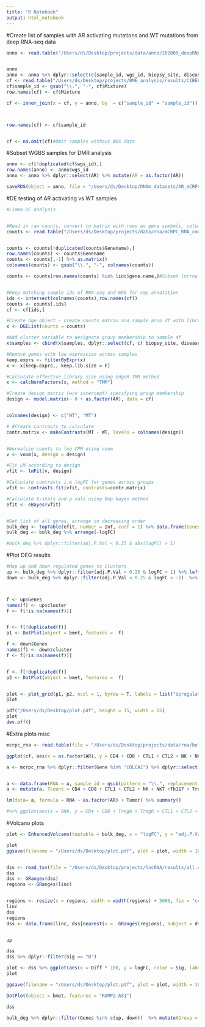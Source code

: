 ```yaml
---
title: "R Notebook"
output: html_notebook
---
```


#Create list of samples with AR activating mutations and WT mutations from deep RNA-seq data
```r
anno <- read.table("/Users/ds/Desktop/projects/data/anno/202009_deepRNAseq_sample_full.txt", header =T)


anno
anno <- anno %>% dplyr::select(c(sample_id, wgs_id, biopsy_site, disease_type_SIG_GEX, ID_patient, AR)) 
cf <- read.table("/Users/ds/Desktop/projects/BME_analysis/results/CIBERSORTx_Job33_Adjusted.txt", sep = "\t", header = T)
cf$sample_id <- gsub("\\.", "-", cf$Mixture)
row.names(cf) <- cf$Mixture

cf <- inner_join(x = cf, y = anno, by  = c("sample_id" = "sample_id"))



row.names(cf) <- cf$sample_id


cf <- na.omit(cf)#Omit samples without WGS data
```


#Subset WGBS samples for DMR analysis
```r
anno <- cf[!duplicated(cf$wgs_id),]
row.names(anno) <- anno$wgs_id
anno <- anno %>% dplyr::select(AR) %>% mutate(AR = as.factor(AR))

saveRDS(object = anno, file = "/Users/ds/Desktop/DNAm_datasets/AR_mCRPC_WGBS_anno.rds")

```


#DE testing of AR activating vs WT samples 
```r
#Limma DE analysis 


#Read in raw counts, convert to matrix with rows as gene symbols, columns as samples
counts <- read.table("/Users/ds/Desktop/projects/data/rna/mCRPC_RNA_counts_genename.txt", header = T)


counts <- counts[!duplicated(counts$Genename),]
row.names(counts) <- counts$Genename
counts <- counts[,-1] %>% as.matrix()
colnames(counts) <- gsub("\\.", "-", colnames(counts))  

counts <- counts[row.names(counts) %in% linc$gene.name,]#Subset lncrna in hg38 


#Keep matching sample ids of RNA-seq and WGS for cmp annotation
ids <- intersect(colnames(counts),row.names(cf))
counts <- counts[,ids]
cf <- cf[ids,]


```

```r


#Create dge object - create counts matrix and sample anno df with library sizes
x <- DGEList(counts = counts)

#Add cluster variable to designate group membership to sample df
x$samples <- cbind(x$samples, dplyr::select(cf, c( biopsy_site, disease_type_SIG_GEX, AR )))

#Remove genes with low expression across samples
keep.exprs <- filterByExpr(x)
x <- x[keep.exprs,, keep.lib.size = F]

#Calculate effective library size using EdgeR TMM method
x <- calcNormFactors(x, method = "TMM")

```

```r
#Create design matrix (w/o intercept) specifying group membership
design <- model.matrix(~ 0 + as.factor(AR), data = cf) 


colnames(design) <- c("WT", "MT") 

# #Create contrasts to calculate
contr.matrix <- makeContrasts(MT - WT, levels = colnames(design))


#Normalize counts to log CPM using voom
v <- voom(x, design = design)

#Fit LM according to design
vfit <- lmFit(v, design)

#Calculate contrasts i.e logFC for genes across groups
vfit <- contrasts.fit(vfit, contrasts=contr.matrix)

#Calculate t-stats and p vals using Emp bayes method
efit <- eBayes(vfit)


#Get list of all genes, arrange in decreasing order
bulk_deg <- topTable(efit, number = Inf, coef = 1) %>% data.frame(Genes = row.names(.))  %>% arrange(-logFC) 
bulk_deg <- bulk_deg %>% arrange(-logFC)

#bulk_deg %>% dplyr::filter(adj.P.Val < 0.25 & abs(logFC) > 1)


```

#Plot DEG results
```r
#Map up and down regulated genes to clusters
up <- bulk_deg %>% dplyr::filter(adj.P.Val < 0.25 & logFC > 1) %>% left_join( y = filt_markers, by = c("Genes" = "gene"))
down <- bulk_deg %>% dplyr::filter(adj.P.Val < 0.25 & logFC < -1)  %>% arrange(logFC) %>% left_join( y = filt_markers, by = c("Genes" = "gene"))



f <- up$Genes                                          
names(f) <- up$cluster
f <- f[!is.na(names(f))]


f <- f[!duplicated(f)]
p1 <- DotPlot(object = bmet, features =  f)

f <- down$Genes                                          
names(f) <- down$cluster
f <- f[!is.na(names(f))]


f <- f[!duplicated(f)]
p2 <- DotPlot(object = bmet, features =  f)


plot <- plot_grid(p1, p2, ncol = 1, byrow = T, labels = list("Upregulated", "Downregulated"))
plot

pdf("/Users/ds/Desktop/plot.pdf", height = 15, width = 15)
plot
dev.off()
```

#Extra plots misc
```r
mcrpc_rna <- read.table(file = "/Users/ds/Desktop/projects/data/rna/bulkRNA_mCRPC_CPM_gene.txt", header = T)

ggplot(cf, aes(x = as.factor(AR), y = CD4 + CD8 + CTL1 + CTL2 + NK + NKT +Th117 + TregA + TregR, fill = as.factor(AR) )) + geom_boxplot()

a <- mcrpc_rna %>% dplyr::filter(Gene %in% "COLCA1") %>% dplyr::select(-Gene) %>% log1p() %>% colMeans()


a <- data.frame(RNA = a, sample_id = gsub(pattern = "\\.", replacement = "-", x = names(a)))  %>% merge(cf) 
a <- mutate(a, Tcount = CD4 + CD8 + CTL1 + CTL2 + NK + NKT +Th117 + TregA + TregR)

lm(data= a, formula = RNA ~ as.factor(AR) + Tumor) %>% summary()

#%>% ggplot(aes(x = RNA, y = CD4 + CD8 + TregA + TregR + CTL1 + CTL2 + NK + NKT +  Th117)) + geom_point() + geom_smooth(method = "lm") + stat_cor()


```


#Volcano plots
```r
plot <- EnhancedVolcano(toptable = bulk_deg, x = "logFC", y = "adj.P.Val", lab =row.names(bulk_deg), selectLab = c(up$Genes[1:10], down$Genes[1:10]), pointSize = 1 , max.overlaps	= Inf, drawConnectors = T, pCutoff = 25e-2, legendPosition = "none", title = "Differential expression analysis of lncRNAs in mCRPC", subtitle = "AR activating mutation v.s wildtype", FCcutoff = 1, labSize = 3)  + scale_color_viridis_d(option = "plasma")

plot
ggsave(filename = "/Users/ds/Desktop/plot.pdf", plot = plot, width = 10)



```



```r
dss <- read_tsv(file = "/Users/ds/Desktop/projects/lncRNA/results/all.dmr.AR.format.bed", col_names = c("chrom", "start", "end", "Diff", "Stat"))
dss
dss <- GRanges(dss)
regions <- GRanges(linc)


regions <- resize(x = regions, width = width(regions) + 5000, fix = "center")
linc
dss
regions
dss <- data.frame(linc, dss[nearest(x =  GRanges(regions), subject = dss),] ) %>% inner_join(bulk_deg, by = c("gene.name" = "Genes" )) %>% mutate(Sig = ifelse(gene.name %in% up$Genes & Diff < -0.05, "A", ifelse(gene.name %in% down$Genes & Diff > 0.05, "B", "Other")   ))


up

dss
dss %>% dplyr::filter(Sig == "B") 

plot <- dss %>% ggplot(aes(x = Diff * 100, y = logFC, color = Sig, label= gene.name, alpha = Sig)) + geom_point(size= 1) + geom_vline(xintercept = c(-5,5), linetype = "dashed")  + geom_hline(yintercept = c(-1,1), linetype = "dashed") + geom_text_repel(data = dplyr::filter(dss, gene.name %in% c("COLCA1", "PCAT1", "PCAT14", "CCAT2", "PRNCR1", "NKILA")), color = "black", force =10) + scale_alpha_manual(values = c(1,1,0.1))  + ylab("logFC AR activating v.s wildtype") + xlab("Methylation difference AR activating - wildtype") + scale_color_viridis_d(option = "plasma", end = 0.5)
plot

ggsave(filename = "/Users/ds/Desktop/plot.pdf", plot = plot, width = 10)

DotPlot(object = bmet, features = "RAMP2-AS1")

dss

bulk_deg %>% dplyr::filter(Genes %in% c(up, down))  %>% mutate(Group = ifelse(Genes %in% up, "Up", "Down"))  %>% left_join(y = filt_markers, by = c("Genes" = "gene")) %>% group_by(Group, cluster) %>% mutate(Count = n()) %>%  ggplot( aes(fill=cluster, y=Count, x=Group)) + geom_bar(position="dodge", stat="identity")

```








